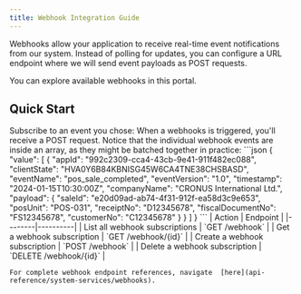 ---
title: Webhook Integration Guide
---

Webhooks allow your application to receive real-time event notifications from our system. Instead of polling for updates, you can configure a URL endpoint where we will send event payloads as POST requests.

You can explore available webhooks in this portal.

## Quick Start

<AccordionGroup>
  <Accordion title="1. Create a webhook subscription">
    Subscribe to an event you chose:
    <EndpointRequestSnippet endpoint="POST /:tenant/:environment/:company/webhook" example="WebhookSubscriptionRequestExample" />
  </Accordion>

  <Accordion title="2. Webhook notifications">
    When a webhooks is triggered, you'll receive a POST request. Notice that the individual webhook events are inside an array, as they might be batched together in practice:
    ```json
    {
      "value": [
        {
          "appId": "992c2309-cca4-43cb-9e41-911f482ec088",
          "clientState": "HVA0Y6B84KBNISG45W6CA4TNE38CHSBASD",
          "eventName": "pos_sale_completed",
          "eventVersion": "1.0",
          "timestamp": "2024-01-15T10:30:00Z",
          "companyName": "CRONUS International Ltd.",
          "payload": {
            "saleId": "e20d09ad-ab74-4f31-912f-ea58d3c9e653",
            "posUnit": "POS-031",
            "receiptNo": "D12345678",
            "fiscalDocumentNo": "FS12345678",
            "customerNo": "C12345678"
          }
        }
      ]
    }
    ```
  </Accordion>

  <Accordion title="3. Webhook subscription management">    
    | Action | Endpoint |
    |--------|----------|
    | List all webhook subscriptions | `GET /webhook` |
    | Get a webhook subscription | `GET /webhook/{id}` |
    | Create a webhook subscription | `POST /webhook` |
    | Delete a webhook subscription | `DELETE /webhook/{id}` |

    For complete webhook endpoint references, navigate  [here](api-reference/system-services/webhooks).
  </Accordion>
</AccordionGroup>
